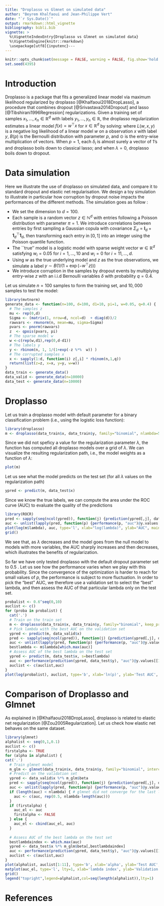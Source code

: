 ```yaml
---
title: "Droplasso vs Glmnet on simulated data"
author: "Beyrem Khalfaoui and Jean-Philippe Vert"
date: "`r Sys.Date()`"
output: rmarkdown::html_vignette
bibliography: bibli.bib
vignette: >
  %\VignetteIndexEntry{Droplasso vs Glmnet on simulated data}
  %\VignetteEngine{knitr::rmarkdown}
  \usepackage[utf8]{inputenc}---
---
```


```r
knitr::opts_chunk$set(message = FALSE, warning = FALSE, fig.show='hold', fig.width=3.4, fig.height=3.4)
set.seed(4395)
```

# Introduction  

Droplasso is a package that fits a generalized linear model via maximum likelihood regularized by droplasso [@Khalfaoui2018DropLasso], a procedure that combines dropout [@Srivastava2014Dropout] and lasso [@Tibshirani1996Regression] regularizations. Given a training set of samples $x_1,\ldots,x_n\in\mathbb{R}^d$ with labels $y_1,\ldots,y_n\in\mathbb{R}$, the droplasso regularization estimates a linear model $f(x)=w^\top x$ for $x\in\mathbb{R}^d$ by solving:
\begin{equation}
  \min_{w \in \mathbb{R}^d}   \left\{ \frac{1}{n} \sum_{i=1}^{n} \underset{\delta_i \sim B(p)^d}{ \mathbb {E}}  L\left(w,\delta_i  \odot \frac{x_{i,}}{p}  , y_{i} \right)   +  \lambda  \left \| w\right \|_{1} \right\}  \,,
\end{equation}
where $L(w,x,y)$ is a negative log likelihood of a linear model $w$ on a observation $x$ with label $y$, $B(p)$ is the Bernoulli distribution with parameter $p$, and $\odot$ is the entry-wise multiplication of vectors. When $p=1$, each $\delta_i$ is almost surely a vector of $1$'s and droplasso boils down to classical lasso; and when $\lambda=0$, droplasso boils down to dropout.

# Data simulation

Here we illustrate the use of droplasso on simulated data, and compare it to standard dropout and elastic net regularisation. We design a toy simulation to illustrate in particular how corruption by dropout noise impacts the performances of the different methods. The simulation goes as follow : 

- We set the dimension to $d=100$.
- Each sample is a random vector $z\in\mathbb{N}^d$ with entries following a Poisson distribution with parameter $\pi=1$. We introduce correlations between entries by first sampling a Gaussian copula with covariance $\Sigma_d = \mathbf{I}_d + \mathbf{1}_{d}^{\top} \mathbf{1}_d$, then transforming each entry in $[0,1]$ into an integer using the Poisson quantile function.
- The ``true'' model is a logistic model with sparse weight vector $w\in\mathbb{R}^d$ satisfying $w_i=0.05$ for $i=1,\ldots,10$ and $w_i=0$ for $i=11,\ldots,d.$
- Using $w$ as the true underlying model and $z$ as the true observations, we simulate a label $y \sim B( 1/(1+\exp(-w^\top z )) )$  
- We introduce corruption in the samples by dropout events by multiplying entry-wise $z$ with an i.i.d Bernoulli variables $\delta$ with probability $q=0.4$.

Let us simulate $n=100$ samples to form the training set, and $10,000$ samples to test the model:
```r
library(mvtnorm)
generate_data <- function(n=100, d=100, d1=10, pi=1, w=0.05, q=0.4) {
  # The samples z
  mu <- rep(0,d)
  Sigma <- (matrix(1, nrow=d, ncol=d)  + diag(d))/2
  rawvars <- rmvnorm(n, mean=mu, sigma=Sigma)
  pvars <- pnorm(rawvars)
  z  <- qpois(pvars, pi)
  # The sparse model w
  w <-c(rep(w,d1),rep(0,d-d1))
  # The labels y
  y <- rbinom(n, 1, 1/(1+exp(-z %*%  w)) )
  # The corrupted samples x
  x <- sapply(1:d, function(i) z[,i] * rbinom(n,1,q))
  return(list(z=z, x=x, y=y, w=w))
}
data_train <- generate_data()
data_valid <- generate_data(n=10000)
data_test <- generate_data(n=10000)
```

# Droplasso
Let us train a droplasso model with default parameter for a binary classification problem (i.e., using the logistic loss function):
```r
library(droplasso)
m <- droplasso(data_train$x, data_train$y, family="binomial", nlambda=50)
```
Since we did not speficy a value for the regularization parameter $\lambda$, the function has computed all droplasso models over a grid of $\lambda$. We can visualize the resulting regularization path, i.e., the model weights as a function of $\lambda$:
```r
plot(m)
```
Let us see what the model predicts on the test set (for all $\lambda$ values on the regularization path)
```r
ypred <- predict(m, data_test$x)
```
Since we know the true labels, we can compute the area under the ROC curve (AUC) to evaluate the quality of the predictions
```r
library(ROCR)
pred <- sapply(seq(ncol(ypred)), function(j) {prediction(ypred[,j], data_test$y)})
auc <- unlist(lapply(pred, function(p) {performance(p, "auc")@y.values[[1]]}))
plot(log(m$lambda), auc, type='l', xlab="log(lambda)", ylab="AUC", main="Droplasso AUC on the test set")
grid()
```
We see that, as $\lambda$ decreases and the model goes from the null model to models with more variables, the AUC sharply increases and then decreases, which illustrates the benefits of regularization.

So far we have only tested droplasso with the default dropout parameter set to 0.5 . Let us see how the performance varies when we play with this probability. Since the convergence of the optimization is harder to reach for small values of $p$, the performance is subject to more fluctuation. In order to pick the "best" AUC, we therefore use a validation set to select the "best" lambda, and then assess the AUC of that particular lambda only on the test set.
```r
probalist <- 0.6^seq(0,10)
auclist <- c()
for (proba in probalist) {
  cat('.')
  # Train on the train set
  m <- droplasso(data_train$x, data_train$y, family="binomial", keep_prob=proba, nlambda=20, n_passes = 10000)
  # Pick lambda with the best AUC on the validation set
  ypred <- predict(m, data_valid$x)
  pred <- sapply(seq(ncol(ypred)), function(j) {prediction(ypred[,j], data_valid$y)})
  auc <- unlist(lapply(pred, function(p) {performance(p, "auc")@y.values[[1]]}))
  bestlambda <- m$lambda[which.max(auc)]
  # Assess AUC of the best lambda on the test set
  ypred <- predict(m, data_test$x, s=bestlambda)
  auc <- performance(prediction(ypred, data_test$y), "auc")@y.values[[1]]
  auclist <- c(auclist,auc)
}
plot(log(probalist), auclist, type='b', xlab='ln(p)', ylab='Test AUC', main='Droplasso: AUC vs p for best lambda')
```
# Comparison of Droplasso and Glmnet
As explained in [@Khalfaoui2018DropLasso], droplasso is related to elastic net regularization [@Zou2005Regularization]. Let us check how elastic net behaves on the same dataset.
```r
library(glmnet)
alphalist <- seq(0,1,0.1)
auclist <- c()
firstalpha <- TRUE
for (alpha in alphalist) {
cat('.')
  # Train glmnet model
  m_glm <- glmnet(data_train$x, data_train$y, family="binomial", intercept=F, alpha=alpha, standardize = F)
  # Predict on the validation set
  ypred <- data_valid$x %*% m_glm$beta
  pred <- sapply(seq(ncol(ypred)), function(j) {prediction(ypred[,j], data_valid$y)})
  auc <- unlist(lapply(pred, function(p) {performance(p, "auc")@y.values[[1]]}))
  if (length(auc) < nlambda) { # glmnet did not converge for the last lambda values
    auc <- c(auc, rep(0.5, nlambda-length(auc)))
  }
  if (firstalpha) {
    auc_el <- auc
    firstalpha <- FALSE
  } else {
    auc_el <- cbind(auc_el, auc)
  }
  
  # Assess AUC of the best lambda on the test set
  bestlambdaindex <- which.max(auc)
  ypred <- data_test$x %*% m_glm$beta[,bestlambdaindex]
  auc <- performance(prediction(ypred, data_test$y), "auc")@y.values[[1]]
  auclist <- c(auclist,auc)
}
plot(alphalist, auclist[1:11], type='b', xlab='alpha', ylab='Test AUC', main='Glmnet: AUC vs alpha for best lambda')
matplot(auc_el, type='l', lty=1, xlab='lambda index', ylab='Validation AUC', main="Glmnet, different alpha's", legend=alphalist)
grid()
legend("topright",legend=alphalist,col=seq(length(alphalist)),lty=1)
```

# References
